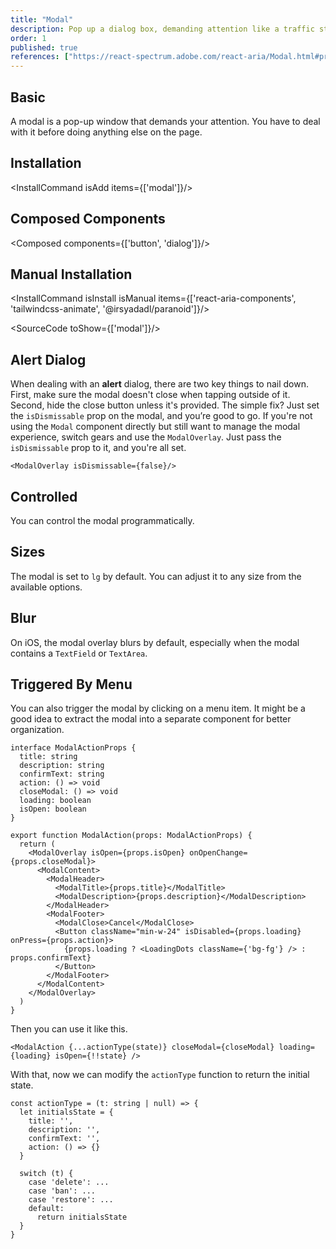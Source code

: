 ```yaml
---
title: "Modal"
description: Pop up a dialog box, demanding attention like a traffic stop sign, ideal for critical interactions..
order: 1
published: true
references: ["https://react-spectrum.adobe.com/react-aria/Modal.html#props", "https://github.com/jamiebuilds/tailwindcss-animate"]
---
```



## Basic
A modal is a pop-up window that demands your attention. You have to deal with it before doing anything else on the page.
<How toUse="overlays/modal-demo" />

## Installation
<InstallCommand isAdd items={['modal']}/>

## Composed Components
<Composed components={['button', 'dialog']}/>

## Manual Installation
<InstallCommand isInstall isManual items={['react-aria-components', 'tailwindcss-animate', '@irsyadadl/paranoid']}/>

<SourceCode toShow={['modal']}/>

## Alert Dialog
When dealing with an **alert** dialog, there are two key things to nail down. First, make sure the modal doesn't close when tapping outside of it. Second, hide the close button unless it's provided. The simple fix? Just set the `isDismissable` prop on the modal, and you’re good to go.
<How toUse="overlays/alert-dialog-demo" />
If you're not using the `Modal` component directly but still want to manage the modal experience, switch gears and use the `ModalOverlay`. Just pass the `isDismissable` prop to it, and you're all set.

```tsx
<ModalOverlay isDismissable={false}/>
```

## Controlled
You can control the modal programmatically.
<How toUse="overlays/modal-controlled-demo" />

## Sizes
The modal is set to `lg` by default. You can adjust it to any size from the available options.
<How toUse="overlays/modal-size-demo" />

## Blur
On iOS, the modal overlay blurs by default, especially when the modal contains a `TextField` or `TextArea`.
<How toUse="overlays/modal-blur-demo" />

## Triggered By Menu
You can also trigger the modal by clicking on a menu item.
<How toUse="overlays/modal-triggered-by-menu-demo" />
It might be a good idea to extract the modal into a separate component for better organization.

```
interface ModalActionProps {
  title: string
  description: string
  confirmText: string
  action: () => void
  closeModal: () => void
  loading: boolean
  isOpen: boolean
}

export function ModalAction(props: ModalActionProps) {
  return (
    <ModalOverlay isOpen={props.isOpen} onOpenChange={props.closeModal}>
      <ModalContent>
        <ModalHeader>
          <ModalTitle>{props.title}</ModalTitle>
          <ModalDescription>{props.description}</ModalDescription>
        </ModalHeader>
        <ModalFooter>
          <ModalClose>Cancel</ModalClose>
          <Button className="min-w-24" isDisabled={props.loading} onPress={props.action}>
            {props.loading ? <LoadingDots className={'bg-fg'} /> : props.confirmText}
          </Button>
        </ModalFooter>
      </ModalContent>
    </ModalOverlay>
  )
}
```

Then you can use it like this.

```
<ModalAction {...actionType(state)} closeModal={closeModal} loading={loading} isOpen={!!state} />
```

With that, now we can modify the `actionType` function to return the initial state.

```tsx
const actionType = (t: string | null) => {
  let initialsState = {
    title: '',
    description: '',
    confirmText: '',
    action: () => {}
  }

  switch (t) {
    case 'delete': ...
    case 'ban': ...
    case 'restore': ...
    default:
      return initialsState
  }
}
```
